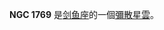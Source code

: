 {{NGCInfoBox|NGCID=NGC 1769|發現者=詹姆士·丹露帕|發現日期=1826年11月6日|其他編號=ESO 85-EN23|曆元=J2000.0|赤經=4時57分44.7秒
|赤緯=-66°27'49"|星座=剑鱼座|星體=彌散星雲|星等=|表面亮度=|藍等=}}

'''NGC 1769''' 是[[剑鱼座|剑鱼座]]的一個[[彌散星雲|彌散星雲]]。

{{NGCReference|1769}}
{{Catalogs|NGC=1769}}